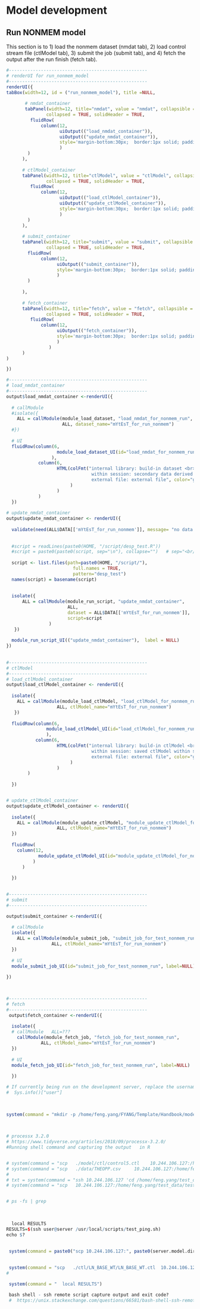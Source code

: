  
# Model development <a name="chapter_model_development"></a>

## Run NONMEM model  <a name="run_nonmem_model"></a>
This section is to 1) load the nonmem dataset (nmdat tab), 2) load control stream file (ctlModel tab), 
3) submit the job (submit tab), and 4) fetch the output after the run finish (fetch tab). 

 
```r
#----------------------------------------------------
# renderUI for run_nonmem_model
#----------------------------------------------------
renderUI({
tabBox(width=12, id = ("run_nonmem_model"), title =NULL, 
      
       # nmdat_container 
       tabPanel(width=12, title="nmdat", value = "nmdat", collapsible = TRUE, 
               collapsed = TRUE, solidHeader = TRUE,
         fluidRow(  
             column(12, 
                    uiOutput(("load_nmdat_container")),
                    uiOutput(("update_nmdat_container")), 
                    style='margin-bottom:30px;  border:1px solid; padding: 10px;'
                    )
        )
      ), 
      
      # ctlModel_container
      tabPanel(width=12, title="ctlModel", value = "ctlModel", collapsible = TRUE, 
               collapsed = TRUE, solidHeader = TRUE,
         fluidRow(  
             column(12, 
                    uiOutput(("load_ctlModel_container")),
                    uiOutput(("update_ctlModel_container")), 
                    style='margin-bottom:30px;  border:1px solid; padding: 10px;'
                    )
        )
      ),  
      
      # submit_container
      tabPanel(width=12, title="submit", value = "submit", collapsible = TRUE, 
               collapsed = TRUE, solidHeader = TRUE,
        fluidRow(  
             column(12, 
                   uiOutput(("submit_container")), 
                   style='margin-bottom:30px;  border:1px solid; padding: 10px;'
                   )
        )
               
      ), 
       
      # fetch_container
      tabPanel(width=12, title="fetch", value = "fetch", collapsible = TRUE, 
               collapsed = TRUE, solidHeader = TRUE,
         fluidRow(  
             column(12,  
                   uiOutput(("fetch_container")), 
                   style='margin-bottom:30px;  border:1px solid; padding: 10px;'
                   )
                )               
      )
)

})

#----------------------------------------------------
# load_nmdat_container
#----------------------------------------------------
output$load_nmdat_container <-renderUI({
   
  # callModule 
  #isolate({ 
    ALL = callModule(module_load_dataset, "load_nmdat_for_nonmem_run", 
                     ALL, dataset_name="mYtEsT_for_run_nonmem")
  #})
  
  # UI  
  fluidRow(column(6, 
                   module_load_dataset_UI(id="load_nmdat_for_nonmem_run", label=NULL)
                 ), 
            column(6, 
                   HTML(colFmt("internal library: build-in dataset <br>
                                within session: secondary data derived from the original <br> 
                                external file: external file", color="gray")
                        )
                   )
            )  
  })                             
                                 
# update_nmdat_container
output$update_nmdat_container <- renderUI({ 
 
  validate(need(ALL$DATA[['mYtEsT_for_run_nonmem']], message= "no data is loaded yet"))
  
 
  #script = readLines(paste0(HOME, "/script/desp_test.R"))
  #script = paste0(paste0(script, sep="\n"), collapse="")   # sep="<br/>")
  
  script <- list.files(path=paste0(HOME, "/script/"), 
                         full.names = TRUE,
                         pattern="desp_test")
  names(script) = basename(script)
  
  
  isolate({ 
      ALL = callModule(module_run_script, "update_nmdat_container", 
                       ALL, 
                       dataset = ALL$DATA[['mYtEsT_for_run_nonmem']],   
                       script=script
                )
   }) 
  
  module_run_script_UI(("update_nmdat_container"),  label = NULL)  
})
 
 
#----------------------------------------------------
# ctlModel
#----------------------------------------------------
# load_ctlModel_container  
output$load_ctlModel_container <- renderUI({
    
  isolate({
    ALL = callModule(module_load_ctlModel, "load_ctlModel_for_nonmem_run", 
                   ALL, ctlModel_name="mYtEsT_for_run_nonmem")
   })
  
  fluidRow(column(6, 
               module_load_ctlModel_UI(id="load_ctlModel_for_nonmem_run",  label=NULL)
               ), 
           column(6, 
                   HTML(colFmt("internal library: build-in ctlModel <br>
                                within session: saved ctlModel within session <br> 
                                external file: external file", color="gray")
                        )
                   )
        )
   
  })


# update_ctlModel_container
output$update_ctlModel_container <- renderUI({
   
  isolate({
    ALL = callModule(module_update_ctlModel, "module_update_ctlModel_for_nonmem_run", 
                   ALL, ctlModel_name="mYtEsT_for_run_nonmem")
  })
  
  fluidRow(
    column(12, 
            module_update_ctlModel_UI(id="module_update_ctlModel_for_nonmem_run", label=NULL)
          )
      )
   
  })

 
#----------------------------------------------------
# submit
#----------------------------------------------------

output$submit_container <-renderUI({
    
  # callModule
  isolate({ 
    ALL = callModule(module_submit_job, "submit_job_for_test_nonmem_run", 
                 ALL, ctlModel_name="mYtEsT_for_run_nonmem")
  })
    
  # UI  
  module_submit_job_UI(id="submit_job_for_test_nonmem_run", label=NULL)
                    
})       


  
#----------------------------------------------------
# fetch
#----------------------------------------------------
 output$fetch_container <-renderUI({
    
  isolate({ 
  # callModule   ALL=???
    callModule(module_fetch_job, "fetch_job_for_test_nonmem_run", 
             ALL, ctlModel_name="mYtEsT_for_run_nonmem")
  })
 
  # UI  
  module_fetch_job_UI(id="fetch_job_for_test_nonmem_run", label=NULL)
                    
  })       


```

 
 
  

 








```r
# If currently being run on the development server, replace the username with the name of the current developer.
#  Sys.info()["user"]

 
 
system(command = "mkdir -p /home/feng.yang/FYANG/Template/Handbook/model/output/feng.yang/test")
         
 

# processx 3.2.0
# https://www.tidyverse.org/articles/2018/09/processx-3.2.0/
#Running shell command and capturing the output   in R


# system(command = "scp   ./model/ctl/control5.ctl    10.244.106.127:/home/feng.yang/test_data/test_nm/", intern = T)
# system(command = "scp   ./data/THEOPP.csv     10.244.106.127:/home/feng.yang/test_data/test_nm/", intern = T)
# 
# txt = system(command = "ssh 10.244.106.127 'cd /home/feng.yang/test_data/test_nm/; execute control5.ctl  -clean=4'", intern = T)
# system(command = "scp   10.244.106.127:/home/feng.yang/test_data/test_nm/control5.lst   ./model/ctl/")


# ps -fs | grep 
  
   
  
  local RESULTS
RESULTS=$(ssh user@server /usr/local/scripts/test_ping.sh)
echo $?
  
  
 system(command = paste0("scp 10.244.106.127:", paste0(server.model.dir, model.runno, ".ext   ", local.result.dir)))
  

 system(command = "scp   ./ctl/LN_BASE_WT/LN_BASE_WT.ctl  10.244.106.127:/home/feng.yang/R3918/ctl/LN_BASE_WT/", intern = T)
#

 system(command = "  local RESULTS") 
 
 bash shell - ssh remote script capture output and exit code?
 #  https://unix.stackexchange.com/questions/66581/bash-shell-ssh-remote-script-capture-output-and-exit-code
```














